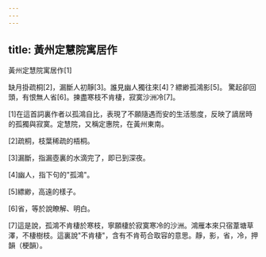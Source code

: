 ```yaml
---
---
---
```

title: 黃州定慧院寓居作
---




黃州定慧院寓居作[1]

缺月掛疏桐[2]，漏斷人初靜[3]。誰見幽人獨往來[4]？縹緲孤鴻影[5]。 驚起卻回頭，有恨無人省[6]。揀盡寒枝不肯棲，寂寞沙洲冷[7]。

[1]在這首詞裏作者以孤鴻自比，表現了不願隨遇而安的生活態度，反映了謫居時的孤獨與寂寞。定慧院，又稱定惠院，在黃州東南。

[2]疏桐，枝葉稀疏的梧桐。

[3]漏斷，指漏壺裏的水滴完了，即已到深夜。

[4]幽人，指下句的"孤鴻"。

[5]縹緲，高遠的樣子。

[6]省，等於說瞭解、明白。

[7]這是說，孤鴻不肯棲於寒枝，寧願棲於寂寞寒冷的沙洲。鴻雁本來只宿葦塘草澤，不棲樹枝。這裏說"不肯棲"，含有不肯苟合取容的意思。靜，影，省，冷，押韻（梗韻）。